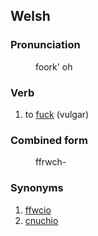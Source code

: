 == Welsh ==

=== Pronunciation ===
:foork' oh

=== Verb ===
# to [[fuck]] (vulgar)

=== Combined form ===
:ffrwch-

=== Synonyms ===
# [[ffwcio]]
# [[cnuchio]]